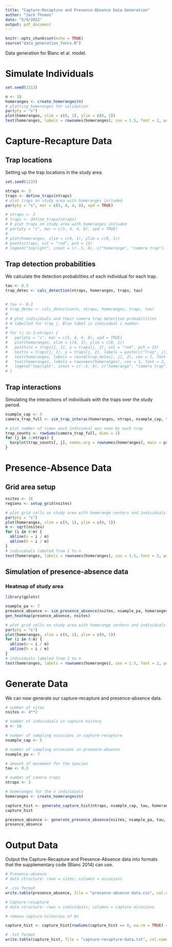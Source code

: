 ```yaml
---
title: "Capture-Recapture and Presence-Absence Data Generation"
author: "Jack Thomas"
date: "5/9/2022"
output: pdf_document
---
```


```r
knitr::opts_chunk$set(echo = TRUE)
source("data_generation_funcs.R")
```

Data generation for Blanc et al. model.

# Simulate Individuals

```r
set.seed(1313)

n <- 10
homeranges <- create_homeranges(n)
# plotting homeranges for validation
par(pty = "s")
plot(homeranges, xlim = c(0, 1), ylim = c(0, 1))
text(homeranges, labels = rownames(homeranges), cex = 1.5, font = 2, pos = 3)
```

# Capture-Recapture Data

## Trap locations

Setting up the trap locations in the study area.

```r
set.seed(1235)

ntraps <- 3
traps <- define_traps(ntraps)
# plot traps on study area with homeranges included
par(pty = "s", mar = c(5, 4, 4, 8), xpd = TRUE)

# ntraps <- 3
# traps <- define_traps(ntraps)
# # plot traps on study area with homeranges included
# par(pty = "s", mar = c(5, 4, 4, 8), xpd = TRUE)
#
# plot(homeranges, xlim = c(0, 1), ylim = c(0, 1))
# points(traps, col = "red", pch = 15)
# legend("topright", inset = c(-.5, 0), c("homerange", "camera trap"), cex = .8, col = c("black", "red"), pch = c(1, 15))
```

## Trap detection probabilities

We calculate the detection probabilities of each individual for each trap.

```r
tau <- 0.3
trap_detec <- calc_detection(ntraps, homeranges, traps, tau)


# tau <- 0.3
# trap_detec <- calc_detection(n, ntraps, homeranges, traps, tau)
#
# # plot individuals and their camera trap detection probabilities
# # labelled for trap j. Blue label is individual i number.
#
# for (j in 1:ntraps) {
#   par(pty = "s", mar = c(5, 4, 4, 8), xpd = TRUE)
#   plot(homeranges, xlim = c(0, 1), ylim = c(0, 1))
#   points(x = traps[j, 1], y = traps[j, 2], col = "red", pch = 15)
#   text(x = traps[j, 1], y = traps[j, 2], labels = paste(c("Trap", j), collapse = " "), cex = 1.5, font = 2, pos = 3)
#   text(homeranges, labels = round(trap_detec[, j], 2), cex = 1, font = 2, pos = 3)
#   text(homeranges, labels = rownames(homeranges), cex = 1, font = 2, pos = 2, col = "blue")
#   legend("topright", inset = c(-.5, 0), c("homerange", "camera trap"), cex = .8, col = c("black", "red"), pch = c(1, 15))
# }
```

## Trap interactions

Simulating the interactions of individuals with the traps over the study
period. 

```r
nsample_cap <- 5
camera_trap_full <- sim_trap_interac(homeranges, ntraps, nsample_cap, trap_detec)

# plot number of times each individual was seen by each trap
trap_counts <- rowSums(camera_trap_full, dims = 2)
for (j in 1:ntraps) {
  barplot(trap_counts[, j], names.arg = rownames(homeranges), main = paste(c("Trap", j), collapse = " "), xlab = "individual", ylab = "count")
}
```


# Presence-Absence Data

## Grid area setup

```r
nsites <- 16
regions <- setup_grid(nsites)

# plot grid cells on study area with homerange centers and individuals labeled
par(pty = "s")
plot(homeranges, xlim = c(0, 1), ylim = c(0, 1))
m <- sqrt(nsites)
for (i in 0:m) {
  abline(v = i / m)
  abline(h = i / m)
}
# individuals labeled from 1 to n
text(homeranges, labels = rownames(homeranges), cex = 1.5, font = 2, pos = 3)
```

## Simulation of presence-absence data


### Heatmap of study area

```r
library(gplots)

nsample_pa <- 7
presence_absence <- sim_presence_absence(nsites, nsample_pa, homeranges, regions, tau)
gen_heatmap(presence_absence, nsites)

# plot grid cells on study area with homerange centers and individuals labeled
par(pty = "s")
plot(homeranges, xlim = c(0, 1), ylim = c(0, 1))
for (i in 0:m) {
  abline(v = i / m)
  abline(h = i / m)
}
# individuals labeled from 1 to n
text(homeranges, labels = rownames(homeranges), cex = 1.5, font = 2, pos = 3)
```

# Generate Data

We can now generate our capture-recapture and presence-absence data.

```r
# number of sites
nsites <- 4**2

# number of individuals in capture history
n <- 10

# number of sampling occasions in capture-recapture
nsample_cap <- 5

# number of sampling occasions in presence-absence
nsample_pa <- 7

# amount of movement for the species
tau <- 0.3

# number of camera traps
ntraps <- 3

# homeranges for the n individuals
homeranges <- create_homeranges(n)

capture_hist <- generate_capture_hist(ntraps, nsample_cap, tau, homeranges)
capture_hist

presence_absence <- generate_presence_absence(nsites, nsample_pa, tau, homeranges)
presence_absence
```





# Output Data

Output the Capture-Recapture and Presence-Absence data into formats
that the supplementary code (Blanc 2014) can use.

```r

# Presence-absence
# data structure: rows = sites; columns = occasions

# .csv format
write.table(presence_absence, file = "presence-absence-data.csv", col.names = FALSE, sep = ",", row.names = FALSE)

# Capture-recapture
# data structure: rows = individuals; columns = capture occasions

# remove capture-histories of 0s

capture_hist <- capture_hist[rowSums(capture_hist == 0, na.rm = TRUE) < ncol(capture_hist), ]

# .txt format
write.table(capture_hist, file = "capture-recapture-data.txt", col.names = FALSE, sep = " ", row.names = FALSE)
```
